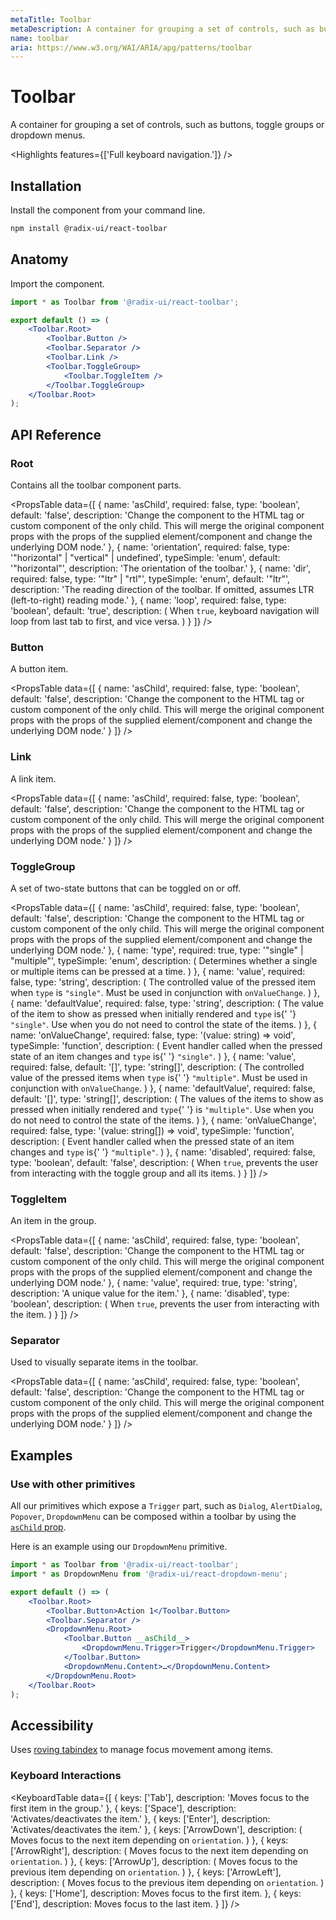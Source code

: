 ```yaml
---
metaTitle: Toolbar
metaDescription: A container for grouping a set of controls, such as buttons, toggle groups or dropdown menus.
name: toolbar
aria: https://www.w3.org/WAI/ARIA/apg/patterns/toolbar
---
```


# Toolbar

<Description>
	A container for grouping a set of controls, such as buttons, toggle groups or dropdown menus.
</Description>

<Highlights features={['Full keyboard navigation.']} />

## Installation

Install the component from your command line.

```bash
npm install @radix-ui/react-toolbar
```

## Anatomy

Import the component.

```jsx
import * as Toolbar from '@radix-ui/react-toolbar';

export default () => (
	<Toolbar.Root>
		<Toolbar.Button />
		<Toolbar.Separator />
		<Toolbar.Link />
		<Toolbar.ToggleGroup>
			<Toolbar.ToggleItem />
		</Toolbar.ToggleGroup>
	</Toolbar.Root>
);
```

## API Reference

### Root

Contains all the toolbar component parts.

<PropsTable
	data={[
		{
			name: 'asChild',
			required: false,
			type: 'boolean',
			default: 'false',
			description:
				'Change the component to the HTML tag or custom component of the only child. This will merge the original component props with the props of the supplied element/component and change the underlying DOM node.'
		},
		{
			name: 'orientation',
			required: false,
			type: '"horizontal" | "vertical" | undefined',
			typeSimple: 'enum',
			default: '"horizontal"',
			description: 'The orientation of the toolbar.'
		},
		{
			name: 'dir',
			required: false,
			type: '"ltr" | "rtl"',
			typeSimple: 'enum',
			default: '"ltr"',
			description:
				'The reading direction of the toolbar. If omitted, assumes LTR (left-to-right) reading mode.'
		},
		{
			name: 'loop',
			required: false,
			type: 'boolean',
			default: 'true',
			description: (
				<span>
					When <Code>true</Code>, keyboard navigation will loop from last tab to first, and vice
					versa.
				</span>
			)
		}
	]}
/>

### Button

A button item.

<PropsTable
	data={[
		{
			name: 'asChild',
			required: false,
			type: 'boolean',
			default: 'false',
			description:
				'Change the component to the HTML tag or custom component of the only child. This will merge the original component props with the props of the supplied element/component and change the underlying DOM node.'
		}
	]}
/>

### Link

A link item.

<PropsTable
	data={[
		{
			name: 'asChild',
			required: false,
			type: 'boolean',
			default: 'false',
			description:
				'Change the component to the HTML tag or custom component of the only child. This will merge the original component props with the props of the supplied element/component and change the underlying DOM node.'
		}
	]}
/>

### ToggleGroup

A set of two-state buttons that can be toggled on or off.

<PropsTable
	data={[
		{
			name: 'asChild',
			required: false,
			type: 'boolean',
			default: 'false',
			description:
				'Change the component to the HTML tag or custom component of the only child. This will merge the original component props with the props of the supplied element/component and change the underlying DOM node.'
		},
		{
			name: 'type',
			required: true,
			type: '"single" | "multiple"',
			typeSimple: 'enum',
			description: (
				<span>Determines whether a single or multiple items can be pressed at a time.</span>
			)
		},
		{
			name: 'value',
			required: false,
			type: 'string',
			description: (
				<span>
					The controlled value of the pressed item when <Code>type</Code> is <Code>"single"</Code>.
					Must be used in conjunction with <Code>onValueChange</Code>.
				</span>
			)
		},
		{
			name: 'defaultValue',
			required: false,
			type: 'string',
			description: (
				<span>
					The value of the item to show as pressed when initially rendered and <Code>type</Code> is{' '}
					<Code>"single"</Code>. Use when you do not need to control the state of the items.
				</span>
			)
		},
		{
			name: 'onValueChange',
			required: false,
			type: '(value: string) => void',
			typeSimple: 'function',
			description: (
				<span>
					Event handler called when the pressed state of an item changes and <Code>type</Code> is{' '}
					<Code>"single"</Code>.
				</span>
			)
		},
		{
			name: 'value',
			required: false,
			default: '[]',
			type: 'string[]',
			description: (
				<span>
					The controlled value of the pressed items when <Code>type</Code> is{' '}
					<Code>"multiple"</Code>. Must be used in conjunction with <Code>onValueChange</Code>.
				</span>
			)
		},
		{
			name: 'defaultValue',
			required: false,
			default: '[]',
			type: 'string[]',
			description: (
				<span>
					The values of the items to show as pressed when initially rendered and <Code>type</Code>{' '}
					is <Code>"multiple"</Code>. Use when you do not need to control the state of the items.
				</span>
			)
		},
		{
			name: 'onValueChange',
			required: false,
			type: '(value: string[]) => void',
			typeSimple: 'function',
			description: (
				<span>
					Event handler called when the pressed state of an item changes and <Code>type</Code> is{' '}
					<Code>"multiple"</Code>.
				</span>
			)
		},
		{
			name: 'disabled',
			required: false,
			type: 'boolean',
			default: 'false',
			description: (
				<span>
					When <Code>true</Code>, prevents the user from interacting with the toggle group and all
					its items.
				</span>
			)
		}
	]}
/>

### ToggleItem

An item in the group.

<PropsTable
	data={[
		{
			name: 'asChild',
			required: false,
			type: 'boolean',
			default: 'false',
			description:
				'Change the component to the HTML tag or custom component of the only child. This will merge the original component props with the props of the supplied element/component and change the underlying DOM node.'
		},
		{
			name: 'value',
			required: true,
			type: 'string',
			description: 'A unique value for the item.'
		},
		{
			name: 'disabled',
			type: 'boolean',
			description: (
				<span>
					When <Code>true</Code>, prevents the user from interacting with the item.
				</span>
			)
		}
	]}
/>

### Separator

Used to visually separate items in the toolbar.

<PropsTable
	data={[
		{
			name: 'asChild',
			required: false,
			type: 'boolean',
			default: 'false',
			description:
				'Change the component to the HTML tag or custom component of the only child. This will merge the original component props with the props of the supplied element/component and change the underlying DOM node.'
		}
	]}
/>

## Examples

### Use with other primitives

All our primitives which expose a `Trigger` part, such as `Dialog`, `AlertDialog`, `Popover`, `DropdownMenu` can be composed within a toolbar by using the [`asChild` prop](/docs/primitives/overview/styling#changing-the-rendered-element).

Here is an example using our `DropdownMenu` primitive.

```jsx line=9-11
import * as Toolbar from '@radix-ui/react-toolbar';
import * as DropdownMenu from '@radix-ui/react-dropdown-menu';

export default () => (
	<Toolbar.Root>
		<Toolbar.Button>Action 1</Toolbar.Button>
		<Toolbar.Separator />
		<DropdownMenu.Root>
			<Toolbar.Button __asChild__>
				<DropdownMenu.Trigger>Trigger</DropdownMenu.Trigger>
			</Toolbar.Button>
			<DropdownMenu.Content>…</DropdownMenu.Content>
		</DropdownMenu.Root>
	</Toolbar.Root>
);
```

## Accessibility

Uses [roving tabindex](https://www.w3.org/TR/wai-aria-practices-1.2/examples/radio/radio.html) to manage focus movement among items.

### Keyboard Interactions

<KeyboardTable
	data={[
		{
			keys: ['Tab'],
			description: 'Moves focus to the first item in the group.'
		},
		{
			keys: ['Space'],
			description: 'Activates/deactivates the item.'
		},
		{
			keys: ['Enter'],
			description: 'Activates/deactivates the item.'
		},
		{
			keys: ['ArrowDown'],
			description: (
				<span>
					Moves focus to the next item depending on <Code>orientation</Code>.
				</span>
			)
		},
		{
			keys: ['ArrowRight'],
			description: (
				<span>
					Moves focus to the next item depending on <Code>orientation</Code>.
				</span>
			)
		},
		{
			keys: ['ArrowUp'],
			description: (
				<span>
					Moves focus to the previous item depending on <Code>orientation</Code>.
				</span>
			)
		},
		{
			keys: ['ArrowLeft'],
			description: (
				<span>
					Moves focus to the previous item depending on <Code>orientation</Code>.
				</span>
			)
		},
		{
			keys: ['Home'],
			description: <span>Moves focus to the first item.</span>
		},
		{
			keys: ['End'],
			description: <span>Moves focus to the last item.</span>
		}
	]}
/>
